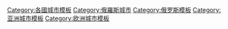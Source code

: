 [[Category:各國城市模板|Category:各國城市模板]]
[[Category:俄羅斯城市|Category:俄羅斯城市]]
[[Category:俄罗斯模板|Category:俄罗斯模板]]
[[Category:亚洲城市模板|Category:亚洲城市模板]]
[[Category:欧洲城市模板|Category:欧洲城市模板]]